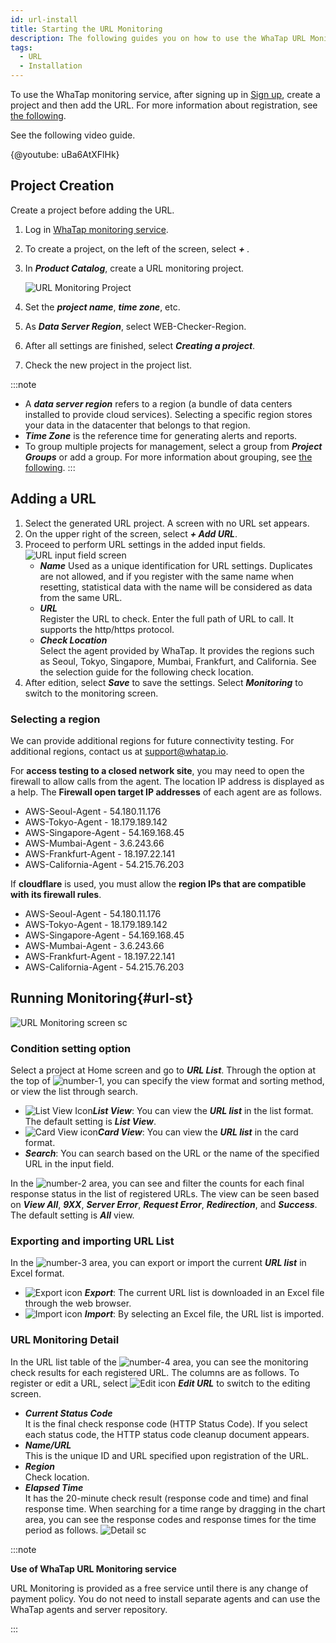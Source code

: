 ```yaml
---
id: url-install
title: Starting the URL Monitoring
description: The following guides you on how to use the WhaTap URL Monitoring service.
tags:
  - URL
  - Installation
---
```



To use the WhaTap monitoring service, after signing up in [Sign up](https://www.whatap.io/en/signup/), create a project and then add the URL. For more information about registration, see [the following](../account/account-manage).

See the following video guide.

{@youtube: uBa6AtXFlHk}

## Project Creation

Create a project before adding the URL.

1.  Log in [WhaTap monitoring service](https://service.whatap.io).

2.  To create a project, on the left of the screen, select **_+ <TR sid='project_add_btn'/>_**.

3.  In **_Product Catalog_**, create a URL monitoring project.

    ![URL Monitoring Project](/img/url-project.png)  

4.  Set the **_project name_**, **_time zone_**, etc.

5.  As **_Data Server Region_**, select WEB-Checker-Region.

6.  After all settings are finished, select **_Creating a project_**.

7.  Check the new project in the project list.

:::note

-   A **_data server region_** refers to a region (a bundle of data centers installed to provide cloud services). Selecting a specific region stores your data in the datacenter that belongs to that region.
-   **_Time Zone_** is the reference time for generating alerts and reports.
-   To group multiple projects for management, select a group from **_Project Groups_** or add a group. For more information about grouping, see [the following](../project/group).
    :::

<!-- 

확인 지역 선택

접속 테스트 수행을 위한 에이전트의 위치는 Seoul과 Tokyo, Singapore, Mumbai, Frankfurt, California 총 6개를 제공합니다. 향후 접속 테스트를 위한 추가 리전을 제공할 수 있습니다. 추가 리전에 대해서는 support@whatap.io로 문의하세요.

**폐쇄망 사이트의 접속 테스트를 수행**하고자 하는 경우 에이전트로부터의 호출이 허용되도록 방화벽을 오픈해야 할 수 있습니다. 각 에이전트의 **방화벽 오픈 대상 IP Address**는 다음과 같습니다.

* AWS-Seoul-Agent - 54.180.11.176
* AWS-Tokyo-Agent - 18.179.189.142
* AWS-Singapore-Agent - 54.169.168.45
* AWS-Mumbai-Agent - 3.6.243.66
* AWS-Frankfurt-Agent - 18.197.22.141
* AWS-California-Agent - 54.215.76.203

**cloudflare**를 사용하는 경우 cloudflare **방화벽 규칙에 해당하는 리전 IP**를 허용해야 합니다.
* AWS-Seoul-Agent - 54.180.11.176
* AWS-Tokyo-Agent - 18.179.189.142
* AWS-Singapore-Agent - 54.169.168.45
* AWS-Mumbai-Agent - 3.6.243.66
* AWS-Frankfurt-Agent - 18.197.22.141
* AWS-California-Agent - 54.215.76.203 

-->

## Adding a URL

1.  Select the generated URL project. A screen with no URL set appears.
2.  On the upper right of the screen, select **_+ Add URL_**. 
3.  Proceed to perform URL settings in the added input fields.
    ![URL input field screen](https://img.whatap.io/media/images/Screenshot_2021-01-15_ddd_15299_-_URL_Monitoring.png)
    -   **_Name_**
        Used as a unique identification for URL settings. Duplicates are not allowed, and if you register with the same name when resetting, statistical data with the name will be considered as data from the same URL.
    -   **_URL_**\
          Register the URL to check. Enter the full path of URL to call. It supports the http/https protocol.
    -   **_Check Location_**\
          Select the agent provided by WhaTap. It provides the regions such as Seoul, Tokyo, Singapore, Mumbai, Frankfurt, and California. See the selection guide for the following check location.
4.  After edition, select **_Save_** to save the settings. Select **_Monitoring_** to switch to the monitoring screen.

### Selecting a region

We can provide additional regions for future connectivity testing. For additional regions, contact us at support@whatap.io.

For **access testing to a closed network site**, you may need to open the firewall to allow calls from the agent. The location IP address is displayed as a help. The **Firewall open target IP addresses** of each agent are as follows.

-   AWS-Seoul-Agent - 54.180.11.176
-   AWS-Tokyo-Agent - 18.179.189.142
-   AWS-Singapore-Agent - 54.169.168.45
-   AWS-Mumbai-Agent - 3.6.243.66
-   AWS-Frankfurt-Agent - 18.197.22.141
-   AWS-California-Agent - 54.215.76.203

If **cloudflare** is used, you must allow the **region IPs that are compatible with its firewall rules**.

-   AWS-Seoul-Agent - 54.180.11.176
-   AWS-Tokyo-Agent - 18.179.189.142
-   AWS-Singapore-Agent - 54.169.168.45
-   AWS-Mumbai-Agent - 3.6.243.66
-   AWS-Frankfurt-Agent - 18.197.22.141
-   AWS-California-Agent - 54.215.76.203 

<!-- 

위치 IP 주소가 도움말로 표시됩니다. 폐쇄망에서 서비스 중인 URL을 등록하여 모니터링하고자 하는 경우 해당 IP에 대한 방화벽 설정이 열려있어야 합니다.

 ![url 프로젝트 확인](https://img.whatap.io/media/user_guide_url/2_CreatedProject.png)

URL 목록 내보내기, 가져오기

현재 URL 목록을 엑셀 파일 형식으로 내보내거나 가져올 수 있습니다. 

1. 생성된 프로젝트를 선택해 ***URL 목록*** 메뉴로 이동하세요.
1. 화면 우측 상단의 ![내보내기 아이콘](/img/ico-export.svg) ***내보내기*** 버튼을 선택하세요.
1. 웹 브라우저에서 현재 URL 목록을 엑셀 파일로 다운로드합니다.
1. 화면 우측 상단의 ![가져오기 아이콘](/img/ico-import.svg) ***가져오기*** 버튼을 선택하세요.
1. 엑셀 파일을 선택하세요.

-->

<!-- 
* 화면 우측 상단의 ![내보내기 아이콘](/img/ico-export.svg) ***내보내기*** 버튼을 선택하면 현재 URL 목록을 엑셀 파일 형식으로 내보낼 수 있습니다.
* 화면 우측 상단의 ![가져오기 아이콘](/img/ico-import.svg) ***가져오기*** 버튼을 선택하면 엑셀 파일 형식의 URL 목록을 가져올 수 있습니다.
1. 지원 리전 외의 환경에서 URL 체크를 수행하고자 하는 경우 support@whatap.io로 문의하세요. 
California 총 6개의 리전 위치를 제공합니다.
-->

## Running Monitoring{#url-st}

<!-- 모니터링 화면으로 전환 후 모니터링을 수행합니다. -->

![URL Monitoring screen sc](/img/url-monitoring.png)

### Condition setting option

Select a project at Home screen and go to **_URL List_**. Through the option at the top of ![number-1](/img/number-01.png), you can specify the view format and sorting method, or view the list through search.

-   ![List View Icon](/img/ic-list.svg)**_List View_**: You can view the **_URL list_** in the list format. The default setting is **_List View_**. 
-   ![Card View icon](/img/ic-project.svg)**_Card View_**: You can view the **_URL list_** in the card format.
-   **_Search_**: You can search based on the URL or the name of the specified URL in the input field.

In the ![number-2](/img/number-02.png) area, you can see and filter the counts for each final response status in the list of registered URLs. The view can be seen based on **_View All_**, **_9XX_**, **_Server Error_**, **_Request Error_**, **_Redirection_**, and **_Success_**. The default setting is **_All_** view. 

### Exporting and importing URL List

In the ![number-3](/img/number-03.png) area, you can export or import the current **_URL list_** in Excel format. 

-   ![Export icon](/img/ico-export.svg) **_Export_**: The current URL list is downloaded in an Excel file through the web browser.
-   ![Import icon](/img/ico-import.svg) **_Import_**: By selecting an Excel file, the URL list is imported. 

<!-- ![URL 모니터링 화면](/img/url-added-feature.png) -->

### URL Monitoring Detail

In the URL list table of the ![number-4](/img/number-04.png) area, you can see the monitoring check results for each registered URL. The columns are as follows. To register or edit a URL, select ![Edit icon](/img/ic-edit.svg) **_Edit URL_** to switch to the editing screen.

-   **_Current Status Code_**\
      It is the final check response code (HTTP Status Code). If you select each status code, the HTTP status code cleanup document appears.
-   **_Name/URL_**\
      This is the unique ID and URL specified upon registration of the URL.
-   **_Region_**\
      Check location.
-   **_Elapsed Time_**\
      It has the 20-minute check result (response code and time) and final response time. When searching for a time range by dragging in the chart area, you can see the response codes and response times for the time period as follows.
      ![Detail sc](/img/url-monitoring-dt.png)

:::note 

**Use of WhaTap URL Monitoring service**

URL Monitoring is provided as a free service until there is any change of payment policy. You do not need to install separate agents and can use the WhaTap agents and server repository.

:::

<!-- 

![](https://img.whatap.io/media/images/Screenshot_2021-01-15_URL_Testing_34_-_URL_Monitoring.png)

* ***가용성 %***  
    조회된 구간의 정보를 기준으로 전체 체크 결과 건수 대비 정상 응답(응답 코드 200~399) 건수의 비중을 %로 표시합니다.

![가져오기 아이콘](/img/ico-import.svg) ***가져오기***
![내보내기 아이콘](/img/ico-export.svg)

-->
